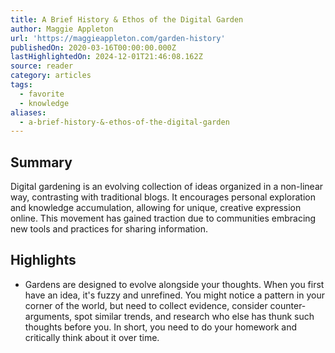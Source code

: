 ```yaml
---
title: A Brief History & Ethos of the Digital Garden
author: Maggie Appleton
url: 'https://maggieappleton.com/garden-history'
publishedOn: 2020-03-16T00:00:00.000Z
lastHighlightedOn: 2024-12-01T21:46:08.162Z
source: reader
category: articles
tags:
  - favorite
  - knowledge
aliases:
  - a-brief-history-&-ethos-of-the-digital-garden
---
```

## Summary

Digital gardening is an evolving collection of ideas organized in a non-linear way, contrasting with traditional blogs. It encourages personal exploration and knowledge accumulation, allowing for unique, creative expression online. This movement has gained traction due to communities embracing new tools and practices for sharing information.

## Highlights
- [](https://maggieappleton.com/garden-history/#footnote-7)Gardens are designed to evolve alongside your thoughts. When you first have an idea, it's fuzzy and unrefined. You might notice a pattern in your corner of the world, but need to collect evidence, consider counter-arguments, spot similar trends, and research who else has thunk such thoughts before you. In short, you need to do your homework and critically think about it over time.
